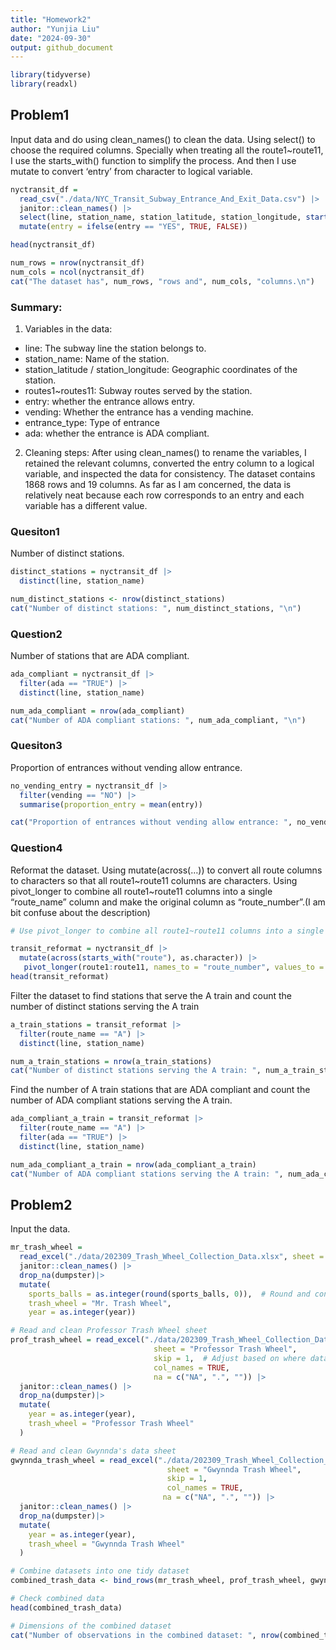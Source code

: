 ```yaml
---
title: "Homework2"
author: "Yunjia Liu"
date: "2024-09-30"
output: github_document
---
```


```r
library(tidyverse)
library(readxl)
```

## Problem1

Input data and do using clean_names() to clean the data. Using select() to choose the required columns. Specially when treating all the route1~route11, I use the starts_with() function to simplify the process. And then I use mutate to convert 'entry' from character to logical variable.
```r
nyctransit_df = 
  read_csv("./data/NYC_Transit_Subway_Entrance_And_Exit_Data.csv") |>
  janitor::clean_names() |>
  select(line, station_name, station_latitude, station_longitude, starts_with("route"), entry, vending, entrance_type, ada) |>
  mutate(entry = ifelse(entry == "YES", TRUE, FALSE))

head(nyctransit_df)

num_rows = nrow(nyctransit_df)
num_cols = ncol(nyctransit_df)
cat("The dataset has", num_rows, "rows and", num_cols, "columns.\n")
```

### Summary:
1. Variables in the data:
  - line: The subway line the station belongs to.
  - station_name: Name of the station.
  - station_latitude / station_longitude: Geographic coordinates of the station.
  - routes1~routes11: Subway routes served by the station.
  - entry: whether the entrance allows entry.
  - vending: Whether the entrance has a vending machine.
  - entrance_type: Type of entrance 
  - ada: whether the entrance is ADA compliant.

2. Cleaning steps:
After using clean_names() to rename the variables, I retained the relevant columns, converted the entry column to a logical variable, and inspected the data for consistency. The dataset contains 1868 rows and 19 columns. As far as I am concerned, the data is relatively neat because each row corresponds to an entry and each variable has a different value.


### Quesiton1
Number of distinct stations.
```r
distinct_stations = nyctransit_df |>
  distinct(line, station_name)

num_distinct_stations <- nrow(distinct_stations)
cat("Number of distinct stations: ", num_distinct_stations, "\n")
```

### Question2
Number of stations that are ADA compliant.
```r
ada_compliant = nyctransit_df |>
  filter(ada == "TRUE") |>
  distinct(line, station_name)

num_ada_compliant = nrow(ada_compliant)
cat("Number of ADA compliant stations: ", num_ada_compliant, "\n")
```

### Quesiton3
Proportion of entrances without vending allow entrance.
```r
no_vending_entry = nyctransit_df |>
  filter(vending == "NO") |>
  summarise(proportion_entry = mean(entry))

cat("Proportion of entrances without vending allow entrance: ", no_vending_entry$proportion_entry, "\n")
```

### Question4
Reformat the dataset. 
Using mutate(across(...)) to convert all route columns to characters so that all route1~route11 columns are characters.
Using pivot_longer to combine all route1~route11 columns into a single "route_name" column and make the original column as "route_number".(I am bit confuse about the description)
```r
# Use pivot_longer to combine all route1~route11 columns into a single "route" column

transit_reformat = nyctransit_df |>
  mutate(across(starts_with("route"), as.character)) |>
   pivot_longer(route1:route11, names_to = "route_number", values_to = "route_name", values_drop_na = TRUE)
head(transit_reformat)
```


Filter the dataset to find stations that serve the A train and count the number of distinct stations serving the A train
```r
a_train_stations = transit_reformat |>
  filter(route_name == "A") |>
  distinct(line, station_name)

num_a_train_stations = nrow(a_train_stations)
cat("Number of distinct stations serving the A train: ", num_a_train_stations, "\n")
```

Find the number of A train stations that are ADA compliant and count the number of ADA compliant stations serving the A train.
```r
ada_compliant_a_train = transit_reformat |>
  filter(route_name == "A") |>
  filter(ada == "TRUE") |>
  distinct(line, station_name)

num_ada_compliant_a_train = nrow(ada_compliant_a_train)
cat("Number of ADA compliant stations serving the A train: ", num_ada_compliant_a_train, "\n")
```

## Problem2

Input the data.
```r
mr_trash_wheel =
  read_excel("./data/202309_Trash_Wheel_Collection_Data.xlsx", sheet = "Mr. Trash Wheel", skip = 1, na = c("NA", ".", "")) |>
  janitor::clean_names() |>
  drop_na(dumpster)|>
  mutate(
    sports_balls = as.integer(round(sports_balls, 0)),  # Round and convert to integer
    trash_wheel = "Mr. Trash Wheel",
    year = as.integer(year))
```


```r

# Read and clean Professor Trash Wheel sheet
prof_trash_wheel = read_excel("./data/202309_Trash_Wheel_Collection_Data.xlsx", 
                                sheet = "Professor Trash Wheel", 
                                skip = 1,  # Adjust based on where data starts
                                col_names = TRUE,
                                na = c("NA", ".", "")) |>
  janitor::clean_names() |>
  drop_na(dumpster)|>
  mutate(
    year = as.integer(year),
    trash_wheel = "Professor Trash Wheel"
  )

# Read and clean Gwynnda's data sheet
gwynnda_trash_wheel = read_excel("./data/202309_Trash_Wheel_Collection_Data.xlsx", 
                                   sheet = "Gwynnda Trash Wheel", 
                                   skip = 1,
                                   col_names = TRUE,
                                  na = c("NA", ".", "")) |>
  janitor::clean_names() |>
  drop_na(dumpster)|>
  mutate(
    year = as.integer(year),
    trash_wheel = "Gwynnda Trash Wheel"
  )

# Combine datasets into one tidy dataset
combined_trash_data <- bind_rows(mr_trash_wheel, prof_trash_wheel, gwynnda_trash_wheel)

# Check combined data
head(combined_trash_data)

# Dimensions of the combined dataset
cat("Number of observations in the combined dataset: ", nrow(combined_trash_data), "\n")

```

